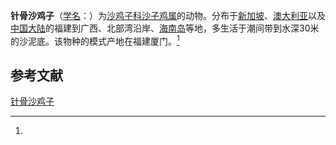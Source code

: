 {{Speciesbox
| name = 针骨沙鸡子
| status = 
| status_system = 
| image = 
| genus = Phyllophorus
| species = spiculata
| authority = (Chang, 1935)<ref name='id12719'>{{cite web| url =http://www.bioinfo.cn/db05/BjdwSpecies.php?action=view&id=12719| title =针骨沙鸡子| work =《中国动物物种编目数据库》| publisher =中国科学院微生物研究所| author =中国科学院动物研究所| accessdate =2009-04-28}}{{dead link|date=2018年4月 |bot=InternetArchiveBot |fix-attempted=yes }}</ref>
}}

'''针骨沙鸡子'''（[[学名|学名]]：{{lang|la|''Phyllophorus spiculata''}}）为[[沙鸡子科|沙鸡子科]][[沙子鸡属|沙子鸡属]]的动物。分布于[[新加坡|新加坡]]、[[澳大利亚|澳大利亚]]以及[[中国大陆|中国大陆]]的福建到广西、北部湾沿岸、[[海南岛|海南岛]]等地，多生活于潮间带到水深30米的沙泥底。该物种的模式产地在福建厦门。<ref name='id12719'/>

== 参考文献 ==
{{reflist}}

{{Wikispecies|Phyllophorus spiculata}}
{{Taxonbar|from=Q2713388}}

[[Category:沙子鸡属|针骨沙鸡子]]


{{海参小作品}}